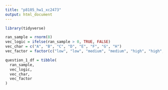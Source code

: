 ```yaml
---
title: "p8105_hw1_xc2473"
output: html_document
---
```

```r
library(tidyverse)

ran_sample = rnorm(8)
vec_logic = ifelse(ran_sample > 0, TRUE, FALSE)
vec_char = c("A", "B", "C", "D", "E", "F", "G", "H")
vec_factor = factor(c("low", "low", "medium", "medium", "high", "high", "low", "high"))

question_1_df = tibble(
  ran_sample,
  vec_logic,
  vec_char,
  vec_factor
)
```